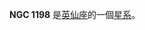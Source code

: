 {{NGCInfoBox|NGCID=NGC 1198|發現者=讓·瑪璉·愛德華·史提芬|發現日期=1880年12月6日|其他編號=IC 282, UGC 2533,MCG 7-7-24|曆元=J2000.0|赤經=3時6分13.3秒
|赤緯=41°50'56"|星座=英仙座|星體=星系|星等=12.8|表面亮度=13|藍等=13.8}}

'''NGC 1198''' 是[[英仙座|英仙座]]的一個[[星系|星系]]。

{{NGCReference|1198}}
{{Catalogs|NGC=1198}}